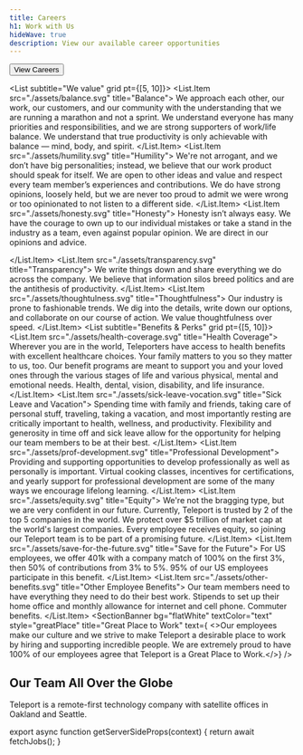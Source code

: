 ```yaml
---
title: Careers
h1: Work with Us
hideWave: true
description: View our available career opportunities
---
```



<Cover align="center" title={meta.h1} description={meta.description}>
  <Button as="a" href="#jobs" variant="primary" shape="lg">
    View Careers
  </Button>
</Cover>

<Banner
  title="Our mission is to enable engineers to quickly access any resource anywhere."
  subtitle="Mission"
/>

<List subtitle="We value" grid pt={[5, 10]}>
  <List.Item src="./assets/balance.svg" title="Balance">
    We approach each other, our work, our customers, and our community with the understanding that we are running a marathon and not a sprint. We understand everyone has many priorities and responsibilities, and we are strong supporters of work/life balance. We understand that true productivity is only achievable with balance — mind, body, and spirit.
  </List.Item>
  <List.Item src="./assets/humility.svg" title="Humility">
    We're not arrogant, and we don’t have big personalities; instead, we believe that our work product should speak for itself. We are open to other ideas and value and respect every team member’s experiences and contributions. We do have strong opinions, loosely held, but we are never too proud to admit we were wrong or too opinionated to not listen to a different side.
  </List.Item>
  <List.Item src="./assets/honesty.svg" title="Honesty">
    Honesty isn’t always easy. We have the courage to own up to our individual mistakes or take a stand in the industry as a team, even against popular opinion. We are direct in our opinions and advice.

  </List.Item>
  <List.Item src="./assets/transparency.svg" title="Transparency">
    We write things down and share everything we do across the company. We believe that information silos breed politics and are the antithesis of productivity.
  </List.Item>
  <List.Item src="./assets/thoughtulness.svg" title="Thoughtfulness">
    Our industry is prone to fashionable trends. We dig into the details, write down our options, and collaborate on our course of action. We value thoughtfulness over speed.
  </List.Item>
</List>
<CrewGallery as="section" />
<List subtitle="Benefits & Perks" grid pt={[5, 10]}>
  <List.Item src="./assets/health-coverage.svg" title="Health Coverage">
    Wherever you are in the world, Teleporters have access to health benefits with excellent healthcare choices. Your family matters to you so they matter to us, too. Our benefit programs are meant to support you and your loved ones through the various stages of life and various physical, mental and emotional needs. Health, dental, vision, disability, and life insurance.
  </List.Item>
  <List.Item src="./assets/sick-leave-vocation.svg" title="Sick Leave and Vacation">
    Spending time with family and friends, taking care of personal stuff, traveling, taking a vacation, and most importantly resting are critically important to health, wellness, and productivity. Flexibility and generosity in time off and sick leave allow for the opportunity for helping our team members to be at their best.
  </List.Item>
  <List.Item src="./assets/prof-development.svg" title="Professional Development">
    Providing and supporting opportunities to develop professionally as well as personally is important. Virtual cooking classes, incentives for certifications, and yearly support for professional development are some of the many ways we encourage lifelong learning.
  </List.Item>
  <List.Item src="./assets/equity.svg" title="Equity">
    We're not the bragging type, but we are very confident in our future. Currently, Teleport is trusted by 2 of the top 5 companies in the world. We protect over $5 trillion of market cap at the world's largest companies. Every employee receives equity, so joining our Teleport team is to be part of a promising future.
  </List.Item>
  <List.Item src="./assets/save-for-the-future.svg" title="Save for the Future">
    For US employees, we offer 401k with a company match of 100% on the first 3%, then 50% of contributions from 3% to 5%. 95% of our US employees participate in this benefit.
  </List.Item>
  <List.Item src="./assets/other-benefits.svg" title="Other Employee Benefits">
    Our team members need to have everything they need to do their best work. Stipends to set up their home office and monthly allowance for internet and cell phone. Commuter benefits.
  </List.Item>
</List>
<SectionBanner 
bg="flatWhite" 
textColor="text" 
style="greatPlace" 
title="Great Place to Work" 
text={
  <>Our employees make our culture and we strive to make Teleport a desirable 
  place to work by hiring and supporting incredible people. We are extremely proud 
  to have 100% of our employees agree that Teleport is a Great Place to Work.</>}
/>
<GlobeBanner>
  ## Our Team All Over the Globe

Teleport is a remote-first technology company with satellite offices in Oakland and Seattle.

</GlobeBanner>

<JobList id="jobs" jobs={props.jobs} />

export async function getServerSideProps(context) {
  return await fetchJobs();
}
